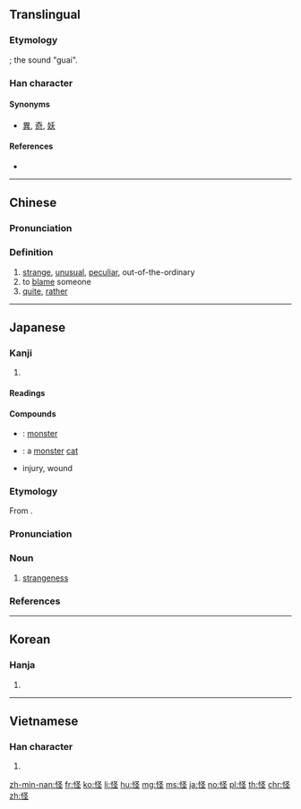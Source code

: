 {{also|恠}}
==Translingual==

===Etymology===
{{Han compound|心|圣|alt1=忄|ls=psc|c1=s|c2=p}}; the sound "guai".

===Han character===
{{Han char|rn=61|rad=心|as=05|sn=8|four=97014|canj=PEG|ids=⿰忄圣}}

====Synonyms====
* [[異]], [[奇]], [[妖]]

====References====
* {{Han ref|kx=0382.100|dkj=10483|dj=0711.050|hdz=42288.120|uh=602A|ud=24618|bh=A9C7|bd=43463}}

----

==Chinese==
{{zh-forms|怪}}

===Pronunciation===
{{zh-pron
|m=guài
|c=gwaai3
|h=pfs=koai
|mn=kòe/koài
|mn_note=koài - literary
|w=2kua
|mc=y
|oc=y
|ma=Zh-guài.ogg
|mna=Taiwanese-The_Consonant_k.ogg
|cat=a,v,adj
}}

===Definition===
{{zh-hanzi}}

# [[strange]], [[unusual]], [[peculiar]], out-of-the-ordinary
# to [[blame]] someone
# [[quite]], [[rather]]

----

==Japanese==

===Kanji===
{{ja-kanji|grade=c|rs=心05}}

# {{defn|lang=ja|sort=心05}}

====Readings====
{{ja-readings|goon=[[け]] (ke) {{non-joyo-reading}}|kanon=[[かい]] (kai)|kun=[[あやしい]] ([[怪しい]], ayashii), [[あやしむ]] ([[怪しむ]], ayashimu)|nanori=[[やす]] (yasu), [[よし]] (yoshi)}}

====Compounds====
{{der-top|Compounds}}
* {{ja-r|怪獣|かいじゅう}}: [[monster]]
* {{ja-r|怪猫|かいびょう}}: a [[monster]] [[cat]]
* {{ja-r|怪我|けが}} injury, wound
{{der-bottom}}

{{ja-kanjitab|かい|yomi=o}}

===Etymology===
From {{etyl|ltc|ja|sort=かい}} {{m|zh|怪|tr=kwɛj<sup>H</sup>}}.

===Pronunciation===
{{ja-pron|yomi=kanon|かい|acc=1|acc_ref=DJR,NHK}}

===Noun===
{{ja-noun|かい|hhira=くわい}}

# [[strangeness]]

===References===
<references/>

----

==Korean==

===Hanja===
{{ko-hanja|hangeul=괴|eumhun=|mr=koe|y=koy}}

# {{defn|lang=ko|sort=心05}}

----

==Vietnamese==

===Han character===
{{vi-hantu|[[quái]], [[quảy]], [[quấy]], [[quế]]|rs=心05}}

# {{defn|lang=vi|sort=心05}}

[[zh-min-nan:怪]]
[[fr:怪]]
[[ko:怪]]
[[li:怪]]
[[hu:怪]]
[[mg:怪]]
[[ms:怪]]
[[ja:怪]]
[[no:怪]]
[[pl:怪]]
[[th:怪]]
[[chr:怪]]
[[zh:怪]]